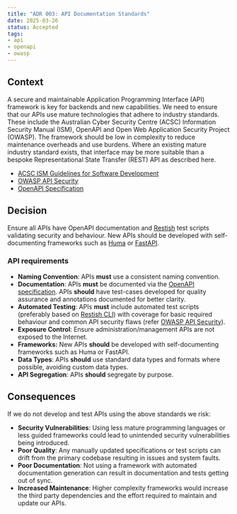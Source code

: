 ```yaml
---
title: "ADR 003: API Documentation Standards"
date: 2025-03-26
status: Accepted
tags:
- api
- openapi
- owasp
---
```


## Context

A secure and maintainable Application Programming Interface (API) framework is key for backends and new capabilities. We need to ensure that our APIs use mature technologies that adhere to industry standards. These include the Australian Cyber Security Centre (ACSC) Information Security Manual (ISM), OpenAPI and Open Web Application Security Project (OWASP). The framework should be low in complexity to reduce maintenance overheads and use burdens. Where an existing mature industry standard exists, that interface may be more suitable than a bespoke Representational State Transfer (REST) API as described here.

- [ACSC ISM Guidelines for Software Development](https://www.cyber.gov.au/resources-business-and-government/essential-cyber-security/ism/cyber-security-guidelines/guidelines-software-development)
- [OWASP API Security](https://owasp.org/www-project-api-security/)
- [OpenAPI Specification](https://spec.openapis.org/)

## Decision

Ensure all APIs have OpenAPI documentation and [Restish](https://rest.sh/#/openapi) test scripts validating security and behaviour. New APIs should be developed with self-documenting frameworks such as [Huma](https://huma.rocks/) or [FastAPI](https://fastapi.tiangolo.com/).

### API requirements

- **Naming Convention**: APIs **must** use a consistent naming convention.
- **Documentation**: APIs **must** be documented via the [OpenAPI specification](https://spec.openapis.org/). APIs **should** have test-cases developed for quality assurance and annotations documented for better clarity.
- **Automated Testing**: APIs **must** include automated test scripts (preferably based on [Restish CLI](https://rest.sh/)) with coverage for basic required behaviour and common API security flaws (refer [OWASP API Security](https://owasp.org/www-project-api-security/)).
- **Exposure Control**: Ensure administration/management APIs are not exposed to the Internet.
- **Frameworks:** New APIs **should** be developed with self-documenting frameworks such as Huma or FastAPI.
- **Data Types**: APIs **should** use standard data types and formats where possible, avoiding custom data types.
- **API Segregation**: APIs **should** segregate by purpose.

## Consequences

If we do not develop and test APIs using the above standards we risk:

- **Security Vulnerabilities**: Using less mature programming languages or less guided frameworks could lead to unintended security vulnerabilities being introduced.
- **Poor Quality**: Any manually updated specifications or test scripts can drift from the primary codebase resulting in issues and system faults.
- **Poor Documentation**: Not using a framework with automated documentation generation can result in documentation and tests getting out of sync.
- **Increased Maintenance**: Higher complexity frameworks would increase the third party dependencies and the effort required to maintain and update our APIs.
